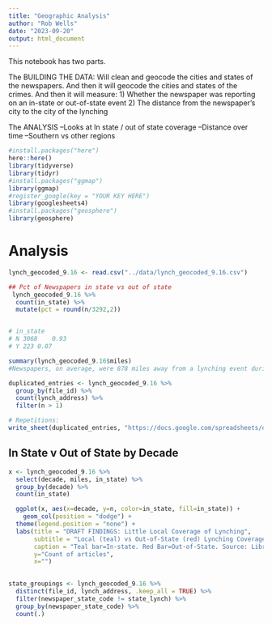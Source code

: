 ```yaml
---
title: "Geographic Analysis"
author: "Rob Wells"
date: "2023-09-20"
output: html_document
---
```

This notebook has two parts.

The BUILDING THE DATA:
Will clean and geocode the cities and states of the newspapers. 
And then it will geocode the cities and states of the crimes.
And then it will measure:
1) Whether the newspaper was reporting on an in-state or out-of-state event
2) The distance from the newspaper's city to the city of the lynching


The ANALYSIS
--Looks at In state / out of state coverage
--Distance over time
--Southern vs other regions

```r
#install.packages("here")
here::here()
library(tidyverse)
library(tidyr)
#install.packages("ggmap")
library(ggmap)
#register_google(key = "YOUR KEY HERE")
library(googlesheets4)
#install.packages("geosphere")
library(geosphere)
```
# Analysis
```r
lynch_geocoded_9.16 <- read.csv("../data/lynch_geocoded_9.16.csv")

```

```r
## Pct of Newspapers in state vs out of state
 lynch_geocoded_9.16 %>% 
  count(in_state) %>% 
  mutate(pct = round(n/3292,2))


# in_state
# N	3068	0.93		
# Y	223	0.07	

summary(lynch_geocoded_9.16$miles)
#Newspapers, on average, were 878 miles away from a lynching event during the whole time period

duplicated_entries <- lynch_geocoded_9.16 %>% 
  group_by(file_id) %>% 
  count(lynch_address) %>% 
  filter(n > 1)

# Repetitions: 
write_sheet(duplicated_entries, "https://docs.google.com/spreadsheets/d/1mt-K372GEtjE_v0qeiX-57MlnAD-9tT5f4AZr4NxZnY/edit#gid=0")


```

## In State v Out of State by Decade
```r

x <- lynch_geocoded_9.16 %>% 
  select(decade, miles, in_state) %>% 
  group_by(decade) %>% 
  count(in_state)

  ggplot(x, aes(x=decade, y=n, color=in_state, fill=in_state)) +
    geom_col(position = "dodge") + 
  theme(legend.position = "none") +
  labs(title = "DRAFT FINDINGS: Little Local Coverage of Lynching",
       subtitle = "Local (teal) vs Out-of-State (red) Lynching Coverage",
       caption = "Teal bar=In-state. Red Bar=Out-of-State. Source: Library of Congress. n=3188 Graphic by Rob Wells. Sept 20 2024",
       y="Count of articles",
       x="")

  
state_groupings <- lynch_geocoded_9.16 %>% 
  distinct(file_id, lynch_address, .keep_all = TRUE) %>% 
  filter(newspaper_state_code != state_lynch) %>% 
  group_by(newspaper_state_code) %>% 
  count(.)

```